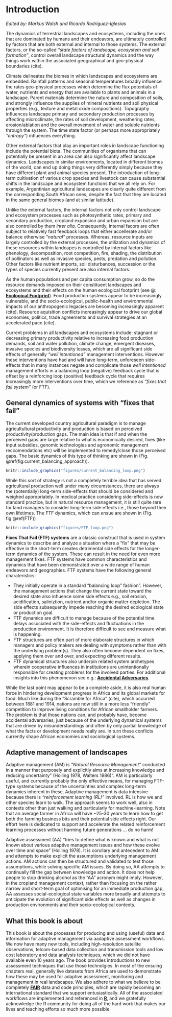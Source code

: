 # Introduction {#introduction}

*Edited by: Markus Walsh and Ricardo Rodríguez-Iglesias*


The dynamics of terrestrial landscapes and ecosystems, including the ones that are dominated by humans and their endeavors, are ultimately controlled by factors that are both external and internal to those systems. The external factors, or the so-called *"state factors of landscape, ecosystem and soil formation"*, control overall landscape structural dynamics and the way things work within the associated geographical and geo-physical boundaries (cite).  

Climate delineates the biomes in which landscapes and ecosystems are embedded. Rainfall patterns and seasonal temperatures broadly influence the rates geo-physical processes which determine the flux potentials of water, nutrients and energy that are available to plants and animals in a landscape. Parent materials determine the nature and composition of soils, and strongly influence the supplies of mineral nutrients and soil physical properties (e.g., texture and metal oxide compositions). Topography influences landscape primary and secondary production processes by affecting microclimate, the rates of soil development, weathering rates, erosion/ablation and the overall movement of water and soluble nutrients through the system. The time state factor (or perhaps more appropriately *"entropy"*) influences everything.

Other external factors that play an important roles in landscape functioning include the potential biota. The communities of organisms that can potentially be present in an area can also significantly affect landscape dynamics. Landscapes in similar environments, located in different biomes of the world, can end up doing things very differently simply because they have different plant and animal species present. The introduction of long-term cultivation of various crop species and livestock can cause substantial shifts in the landscape and ecosystem functions that we all rely on. For example, Argentinian agricultural landscapes are clearly quite different from the corresponding South African ones, despite the fact that they are located in the same general biomes (and at similar latitude).

Unlike the external factors, the internal factors not only control landscape and ecosystem processes such as photosynthetic rates, primary and secondary production, cropland expansion and urban expansion but are also controlled by them *inter alia*. Consequently, internal facors are often subject to relatively fast feedback loops that either accellerate and/or balance otherwise *"natural"* processes. Whereas, resource inputs are largely controlled by the external processes, the utilization and dynamics of these resources within landcapes is controlled by internal factors like phenology, decomposition, root competition, fire, shading, the distribution of pollinators as well as invasive species, pests, predation and pollution. Other factors like nutrient imports, soil disturbances, succession or the types of species currently present are also internal factors. 

As the human populations and per capita consumption grow, so do the resource demands imposed on their constituent landscapes and ecosystems and their effects on the human ecological footprint (see @: [**Ecological Footprint**](https://www.footprintnetwork.org/our-work/ecological-footprint/)). Food production systems appear to be increasingly vulnerable, and the socio-ecological, public-health and environmental impacts of our anthropogenic legacies are becoming increasingly apparent (cite). Resource aquisition conflicts increasingly appear to drive our global economies, politics, trade agreements and survival strategies at an accelerated pace (cite).

Current problems in all landscapes and ecosystems include: stagnant or decreasing primary productivity relative to increasing food production demands, soil and water pollution, climate change, emergent diseases, invasive species and biodiversity losses, which are all significant side effects of generally *"well intentioned"* management interventions. However these interventions have had and will have long-term, unforeseen side-effects that in many instances negate and complicate those *well intentioned* management efforts in a balancing loop (negative) feedback cycle that is offset by a reinforcing loop (positive) feedback cycle that requires increasingly more interventions over time, which we reference as *"fixes that fail system"* (or FTF).

## General dynamics of systems with "fixes that fail" {#fixes-that-fail}

The current developed country agricultural paradigm is to manage agricultultural productivity and production is based on perceived productivity/production gaps. The main idea is that if and when the perceived gaps are large relative to what is economically desired, fixes (like input subsidies, genomic technologies and agronomic management reccomendations etc) will be implemented to remedy/close those perceived gaps. The basic dynamics of this type of thinking are shown in (Fig. \@ref(fig:current_balancing_approach)).

```r
knitr::include_graphics("figures/current_balancing_loop.png")
```

While this sort of strategy is not a completely terrible idea that has served agricultural production well under many circumstances, there are always the (potentially) long-term side-effects that should be considered and weighed appropriately. In medical practice considering side-effects is now standard practice, but in natural resource management, it is still quite rare for land managers to consider long-term side effects i.e., those beyond their own lifetimes. The FTF dynamics, which can ensue are shown in (Fig. fig:\@ref(FTF))

```r
knitr::include_graphics("figures/FTF_loop.png")
```

**Fixes That Fail (FTF) systems** are a classic construct that is used in system dynamics to describe and analyze a situation where a “fix” that may be effective in the short-term creates detrimental side effects for the longer-term dynamics of the system. These can result in the need for even more management fixes. FTF systems have common characteristics and dynamics that have been demonstrated over a wide range of human endeavors and geographies. FTF systems have the following general charateristics:

* They initially operate in a standard “balancing loop” fashion". However, the management actions that change the current state toward the desired state also influence some side effects e.g., soil erosion, acidification, saliniztion, nutrient and/or organic matter depletion. The side effects subsequently impede reaching the desired ecological state or production goal.
* FTF dynamics are difficult to manage because of the potential time delays associated with the side-effects and fluctuations in the production environment. It is therefore difficult to see and measure what is happening.
* FTF structures are often part of more elaborate structures in which managers and policy makers are dealing with symptoms rather than with the underlying problem(s). They also often become dependent on fixes, applying them over and over, and expecting different results.
* FTF dynamical structures also underpin related system archetypes wherein cooperative influences in institutions are unintentionally responsible for creating problems for the involved parties. For additional insights into this phenomenon see e.g.: [**Accidental Adversaries**](https://thesystemsthinker.com/accidental-adversaries-when-friends-become-foes/).

While the last point may appear to be a complete aside, it is also real human force in hindering development progress in Africa and its global markets for food. Much like during the "Scramble for Africa" (cite), which occurred between 1881 and 1914, nations are now still in a more less "friendly" competition to improve living conditions for African smallholder farmers. The problem is that those nations can, and probably have, become accidental adversaries, just because of the underlying dynamical systems that are driven by misunderstandings and often by only partial knowledge of what the facts or development needs really are. In turn these conflicts currently shape African economies and sociological systems.

## Adaptive management of landscapes {#adaptive-management}

Adaptive management (AM) is *“Natural Resource Management"* conducted in a manner that purposely and explicitly aims at increasing knowledge and reducing uncertainty” (Holling 1978, Walters 1986)". AM is particularly useful, and currently probably the only effective means, for managing FTF-type systems because of the uncertainties and complex long-term dynamics inherent in these. Adaptive management is data intensive because there is *"reinforcement learning (RL)"* involved. RL is how we and other species learn to walk. The approach seems to work well, also in contexts other than just walking and particularly for machine-learning. Note that an average farmer in Africa will have ~25-30 years to learn how to get both the farming business bits and their potential side effects right. Our effort here is dedicated to support and accelerate the related reinforcement learning processes without harming future generations ... do no harm!

Adaptive assessment (AA) “tries to define what is known and what is not known about various adaptive management issues and how these evolve over time and space” (Holling 1978). It is corollary and antecedent to AM and attempts to make explicit the assumptions underlying management actions. AM actions can then be structured and validated to test those assumptions, while solving specific AM issues. By doing so, AA attempts to continually fill the gap between knowledge and action. It does not help people to stop drinking alcohol as the "AA" acronym might imply. However, in the cropland management context, rather than focusing on the rather narrow and short-term goal of optimising for an immediate production gap, AA assesses social-ecological state variables more broadly and attempts to anticipate the evolution of significant side effects as well as changes in production environments and their socio-ecological contexts.

## What this book is about {#about}

This book is about the processes for producing and using (useful) data and information for adaptive management via aadaptive assessment workflows. We now have many new tools, including high-resolution satellite observations, telcom-based data collection and transmission tools and low cost laboratory and data analysis techniques, which we did not have available even 10 years ago. The book provides introductions to new assessment techniques that use those technolgies. In most of the ensuing chapters real, generally live datasets from Africa are used to demonstrate how these may be used for adaptive assessment, monitoring and management in real landscapes. We also adhere to what we believe to be completely [**FAIR**](https://www.go-fair.org/fair-principles/) data and code principles, which are rapidly becoming an international standard that we support entusiastically. All of the associated workflows are implemented and referenced in [**R**](https://www.r-project.org/), and we gratefully acknowledge the R community for doing all of the hard work that makes our lives and teaching efforts so much more possible.

